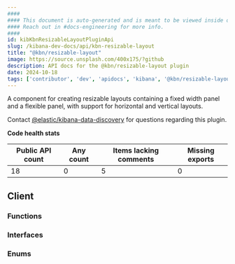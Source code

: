 ```yaml
---
####
#### This document is auto-generated and is meant to be viewed inside our experimental, new docs system.
#### Reach out in #docs-engineering for more info.
####
id: kibKbnResizableLayoutPluginApi
slug: /kibana-dev-docs/api/kbn-resizable-layout
title: "@kbn/resizable-layout"
image: https://source.unsplash.com/400x175/?github
description: API docs for the @kbn/resizable-layout plugin
date: 2024-10-18
tags: ['contributor', 'dev', 'apidocs', 'kibana', '@kbn/resizable-layout']
---
```


A component for creating resizable layouts containing a fixed width panel and a flexible panel, with support for horizontal and vertical layouts.

Contact [@elastic/kibana-data-discovery](https://github.com/orgs/elastic/teams/kibana-data-discovery) for questions regarding this plugin.

**Code health stats**

| Public API count  | Any count | Items lacking comments | Missing exports |
|-------------------|-----------|------------------------|-----------------|
| 18 | 0 | 5 | 0 |

## Client

### Functions
<DocDefinitionList data={kbnResizableLayoutObj.client.functions}/>

### Interfaces
<DocDefinitionList data={kbnResizableLayoutObj.client.interfaces}/>

### Enums
<DocDefinitionList data={kbnResizableLayoutObj.client.enums}/>

